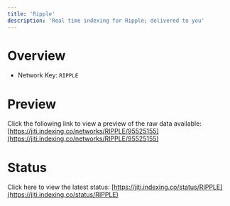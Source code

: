 ```yaml
---
title: 'Ripple'
description: 'Real time indexing for Ripple; delivered to you'
---
```


# Overview
- Network Key: `RIPPLE`

# Preview
Click the following link to view a preview of the raw data available: [https://jiti.indexing.co/networks/RIPPLE/95525155](https://jiti.indexing.co/networks/RIPPLE/95525155)

# Status
Click here to view the latest status: [https://jiti.indexing.co/status/RIPPLE](https://jiti.indexing.co/status/RIPPLE)
